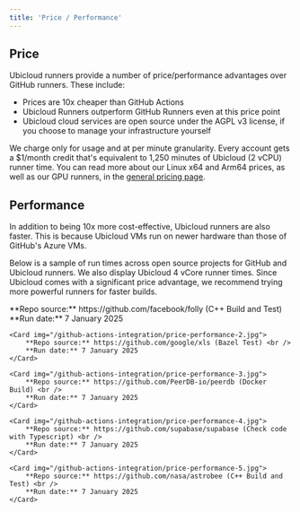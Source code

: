 ```yaml
---
title: 'Price / Performance'
---
```


## Price
Ubicloud runners provide a number of price/performance advantages over GitHub runners. These include:

- Prices are 10x cheaper than GitHub Actions
- Ubicloud Runners outperform GitHub Runners even at this price point
- Ubicloud cloud services are open source under the AGPL v3 license, if you choose to manage your infrastructure yourself

We charge only for usage and at per minute granularity. Every account gets a $1/month credit that's equivalent to 1,250 minutes of Ubicloud (2 vCPU) runner time. You can read more about our Linux x64 and Arm64 prices, as well as our GPU runners, in the [general pricing page](/about/pricing#github-actions).

## Performance

In addition to being 10x more cost-effective, Ubicloud runners are also faster. This is because Ubicloud VMs run on newer hardware than those of GitHub's Azure VMs.

Below is a sample of run times across open source projects for GitHub and Ubicloud runners. We also display Ubicloud 4 vCore runner times. Since Ubicloud comes with a significant price advantage, we recommend trying more powerful runners for faster builds.

<CardGroup cols={1}>
    <Card img="/github-actions-integration/price-performance-1.jpg">
        **Repo source:** https://github.com/facebook/folly (C++ Build and Test) <br />
        **Run date:** 7 January 2025
    </Card>

    <Card img="/github-actions-integration/price-performance-2.jpg">
        **Repo source:** https://github.com/google/xls (Bazel Test) <br />
        **Run date:** 7 January 2025
    </Card>

    <Card img="/github-actions-integration/price-performance-3.jpg">
        **Repo source:** https://github.com/PeerDB-io/peerdb (Docker Build) <br />
        **Run date:** 7 January 2025
    </Card>

    <Card img="/github-actions-integration/price-performance-4.jpg">
        **Repo source:** https://github.com/supabase/supabase (Check code with Typescript) <br />
        **Run date:** 7 January 2025
    </Card>

    <Card img="/github-actions-integration/price-performance-5.jpg">
        **Repo source:** https://github.com/nasa/astrobee (C++ Build and Test) <br />
        **Run date:** 7 January 2025
    </Card>
</CardGroup>
